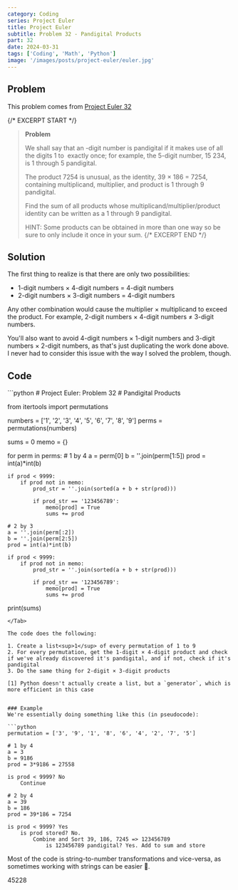 ```yaml
---
category: Coding
series: Project Euler
title: Project Euler
subtitle: Problem 32 - Pandigital Products
part: 32
date: 2024-03-31
tags: ['Coding', 'Math', 'Python']
image: '/images/posts/project-euler/euler.jpg'
---
```



## Problem

This problem comes from [Project Euler 32](https://projecteuler.net/problem=32)

{/* EXCERPT START */}
> **Problem**
>
> We shall say that an <Math eqn="n" />-digit number is pandigital if it makes use of all the digits 1 to <Math eqn="n" /> exactly once; for example, the 5-digit number, 
> 15 234, is 1 through 5 pandigital.
>
> The product 7254 is unusual, as the identity, 39 × 186 = 7254, containing multiplicand, multiplier, and product is 1 through 9 pandigital.
>
> Find the sum of all products whose multiplicand/multiplier/product identity can be written as a 1 through 9 pandigital.
>
> HINT: Some products can be obtained in more than one way so be sure to only include it once in your sum.
{/* EXCERPT END */}

## Solution

The first thing to realize is that there are only two possibilities: 

- 1-digit numbers × 4-digit numbers = 4-digit numbers
- 2-digit numbers × 3-digit numbers = 4-digit numbers

Any other combination would cause the multiplier × multiplicand to exceed the product. For example, 2-digit numbers × 4-digit numbers ≠ 3-digit numbers.

You'll also want to avoid 4-digit numbers × 1-digit numbers and 3-digit numbers × 2-digit numbers, as that's just duplicating the work done above.
I never had to consider this issue with the way I solved the problem, though.

## Code
<Tab url="https://github.com/zlaast/Project-Euler/blob/main/Problems-Python/problem32.py" tab="problem32.py">
```python
# Project Euler: Problem 32
# Pandigital Products

from itertools import permutations

numbers = ['1', '2', '3', '4', '5', '6', '7', '8', '9']
perms = permutations(numbers)

sums = 0
memo = {}

for perm in perms:
    # 1 by 4
    a = perm[0]
    b = ''.join(perm[1:5])
    prod = int(a)*int(b)

    if prod < 9999:
        if prod not in memo:
            prod_str = ''.join(sorted(a + b + str(prod)))

            if prod_str == '123456789':
                memo[prod] = True
                sums += prod

    # 2 by 3
    a = ''.join(perm[:2])
    b = ''.join(perm[2:5])
    prod = int(a)*int(b)

    if prod < 9999:
        if prod not in memo:
            prod_str = ''.join(sorted(a + b + str(prod)))

            if prod_str == '123456789':
                memo[prod] = True
                sums += prod

print(sums)
```
</Tab>

The code does the following:

1. Create a list<sup>1</sup> of every permutation of 1 to 9
2. For every permutation, get the 1-digit × 4-digit product and check if we've already discovered it's pandigital, and if not, check if it's pandigital
3. Do the same thing for 2-digit × 3-digit products

[1] Python doesn't actually create a list, but a `generator`, which is more efficient in this case


### Example
We're essentially doing something like this (in pseudocode):

```python
permutation = ['3', '9', '1', '8', '6', '4', '2', '7', '5']

# 1 by 4
a = 3
b = 9186
prod = 3*9186 = 27558

is prod < 9999? No
    Continue

# 2 by 4
a = 39
b = 186
prod = 39*186 = 7254

is prod < 9999? Yes
    is prod stored? No.
        Combine and Sort 39, 186, 7245 => 123456789
            is 123456789 pandigital? Yes. Add to sum and store

```

Most of the code is string-to-number transformations and vice-versa, as sometimes working with strings can be easier 🤷.


<Spoiler>
45228
</Spoiler>